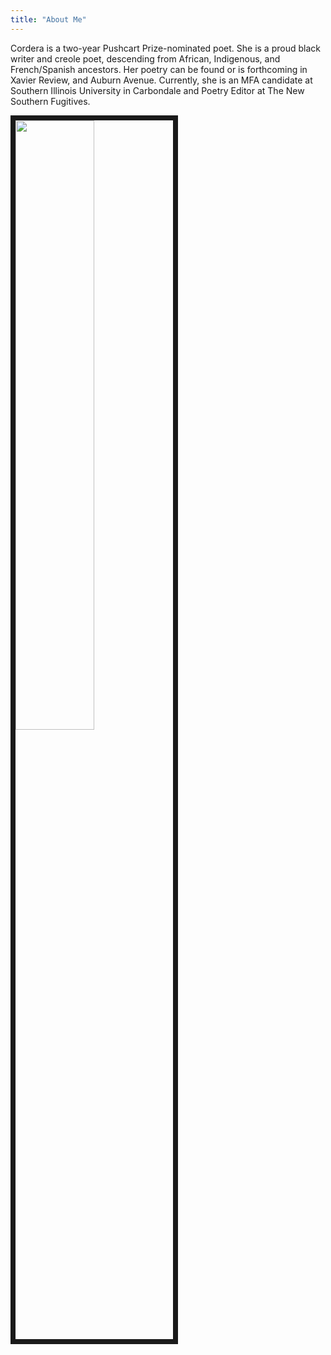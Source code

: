 ```yaml
---
title: "About Me"
---
```


Cordera is a two-year Pushcart Prize-nominated poet. She is a proud black writer and creole poet, descending from African, Indigenous, and French/Spanish ancestors. Her poetry can be found or is forthcoming in Xavier Review, and Auburn Avenue. Currently, she is an MFA candidate at Southern Illinois University in Carbondale and Poetry Editor at The New Southern Fugitives.

<img src="images/IMG_3265.jpeg" style="width:50%; border:8px solid; margin-center: 10px" align="center">